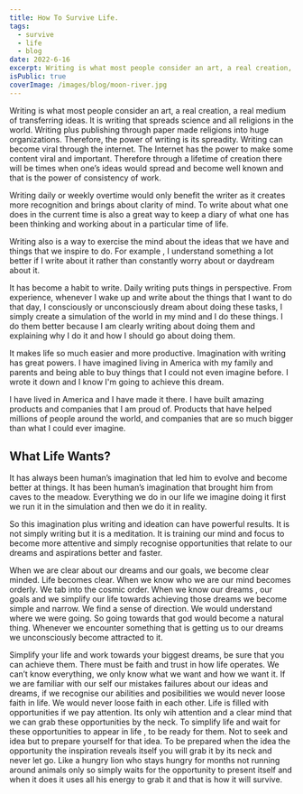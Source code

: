 ```yaml
---
title: How To Survive Life.
tags:
  - survive
  - life
  - blog
date: 2022-6-16
excerpt: Writing is what most people consider an art, a real creation, a real medium of transferring ideas. It is writing that spreads science and all religions in the world.
isPublic: true
coverImage: /images/blog/moon-river.jpg
---
```


Writing is what most people consider an art, a real creation, a real medium of transferring ideas.
It is writing that spreads science and all religions in the world.
Writing plus publishing through paper made religions into huge organizations.
Therefore, the power of writing is its spreadity. Writing can become viral through the internet.
The Internet has the power to make some content viral and important.
Therefore through a lifetime of creation there will be times when one’s ideas would spread and become well known and that is the power of consistency of work.

Writing daily or weekly overtime would only benefit the writer as it creates more recognition and brings about clarity of mind.
To write about what one does in the current time is also a great way to keep a diary of what one has been thinking and working about in a particular time of life.

Writing also is a way to exercise the mind about the ideas that we have and things that we inspire to do. For example , I understand something a lot better if I write about it rather than constantly worry about or daydream about it.

It has become a habit to write. Daily writing puts things in perspective.
From experience, whenever I wake up and write about the things that I want to do that day, I consciously or unconsciously dream about doing these tasks, I simply create a simulation of the world in my mind and I do these things. I do them better because I am clearly writing about doing them and explaining why I do it and how I should go about doing them.

It makes life so much easier and more productive. Imagination with writing has great powers.
I have imagined living in America with my family and parents and being able to buy things that I could not even imagine before. I wrote it down and I know I'm going to achieve this dream.

I have lived in America and I have made it there. I have built amazing products and companies that I am proud of. Products that have helped millions of people around the world, and companies that are so much bigger than what I could ever imagine.

## What Life Wants?

It has always been human’s imagination that led him to evolve and become better at things.
It has been human’s imagination that brought him from caves to the meadow.
Everything we do in our life we imagine doing it first we run it in the simulation and then we do it in reality.

So this imagination plus writing and ideation can have powerful results.
It is not simply writing but it is a meditation. It is training our mind and focus to become more attentive and simply recognise opportunities that relate to our dreams and aspirations better and faster.

When we are clear about our dreams and our goals, we become clear minded. Life becomes clear. When we know who we are our mind becomes orderly. We tab into the cosmic order.
When we know our dreams , our goals and we simplify our life towards achieving those dreams we become simple and narrow. We find a sense of direction. We would understand where we were going. So going towards that god would become a natural thing. Whenever we encounter something that is getting us to our dreams we unconsciously become attracted to it.

Simplify your life and work towards your biggest dreams, be sure that you can achieve them.
There must be faith and trust in how life operates. We can’t know everything, we only know what we want and how we want it. If we are familiar with our self our mistakes failures about our ideas and dreams, if we recognise our abilities and posibilities we would never loose faith in life.
We would never loose faith in each other. Life is filled with opportunities if we pay attention.
Its only wih attention and a clear mind that we can grab these opportunities by the neck.
To simplify life and wait for these opportunities to appear in life , to be ready for them. Not to seek and idea but to prepare yourself for that idea. To be prepared when the idea the opportunity the inspiration reveals itself you will grab it by its neck and never let go.
Like a hungry lion who stays hungry for months not running around animals only so simply waits for the opportunity to present itself and when it does it uses all his energy to grab it and that is how it will survive.
